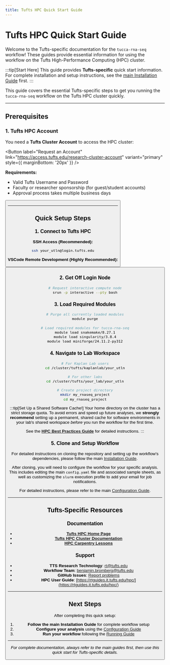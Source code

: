 ```yaml
---
title: Tufts HPC Quick Start Guide
---
```



# Tufts HPC Quick Start Guide

Welcome to the Tufts-specific documentation for the `tucca-rna-seq` workflow!
These guides provide essential information for using the workflow on the 
Tufts High-Performance Computing (HPC) cluster.

:::tip[Start Here]
This guide provides **Tufts-specific** quick start information. For complete 
installation and setup instructions, see the [main Installation Guide](./../install-and-config/installation) first.
:::

This guide covers the essential Tufts-specific steps to get you running the 
`tucca-rna-seq` workflow on the Tufts HPC cluster quickly.

---

## Prerequisites

### 1. Tufts HPC Account

You need a **Tufts Cluster Account** to access the HPC cluster:

<Button
  label="Request an Account"
  link="https://access.tufts.edu/research-cluster-account"
  variant="primary"
  style={{ marginBottom: '20px' }}
/>

**Requirements:**
- Valid Tufts Username and Password
- Faculty or researcher sponsorship (for guest/student accounts)
- Approval process takes multiple business days

<Button
  label="TTS Research Technology Guides - HPC Account Request"
  link="https://rtguides.it.tufts.edu/hpc/access/10-account-request.html"
  variant="secondary"
/>

---

## Quick Setup Steps

### 1. Connect to Tufts HPC

**SSH Access (Recommended):**
```bash
ssh your_utln@login.tufts.edu
```

**VSCode Remote Development (Highly Recommended):**
<Button
  label="Setting Up Tufts HPC Access in VSCode"
  link="/tucca-rna-seq/tufts-specific/tufts-hpc-in-vscode"
  variant="primary"
/>

### 2. Get Off Login Node

```bash
# Request interactive compute node
srun -p interactive --pty bash
```

### 3. Load Required Modules

```bash
# Purge all currently loaded modules
module purge

# Load required modules for tucca-rna-seq
module load snakemake/8.27.1
module load singularity/3.8.4
module load miniforge/24.11.2-py312
```

### 4. Navigate to Lab Workspace

```bash
# For Kaplan Lab users
cd /cluster/tufts/kaplanlab/your_utln

# For other labs
cd /cluster/tufts/your_lab/your_utln

# Create project directory
mkdir my_rnaseq_project
cd my_rnaseq_project
```

:::tip[Set Up a Shared Software Cache!]
Your home directory on the cluster has a strict storage quota. To avoid errors
and speed up future analyses, we **strongly recommend** setting up a permanent,
shared cache for software environments in your lab's shared workspace *before*
you run the workflow for the first time.

See the [**HPC Best Practices Guide**](./hpc-best-practices#persistent-software-caching)
for detailed instructions.
:::

### 5. Clone and Setup Workflow

For detailed instructions on cloning the repository and setting up the workflow's 
dependencies, please follow the main [Installation Guide](./../install-and-config/installation).

After cloning, you will need to configure the workflow for your specific
analysis. This includes editing the main `config.yaml` file and associated
sample sheets, as well as customizing the `slurm` execution profile to add
your email for job notifications.

For detailed instructions, please refer to the main
[Configuration Guide](./../install-and-config/configuration).

---

## Tufts-Specific Resources

### Documentation

- **[Tufts HPC Home Page](https://it.tufts.edu/high-performance-computing)**
- **[Tufts HPC Cluster Documentation](https://rtguides.it.tufts.edu/hpc/index.html)**
- **[HPC Carpentry Lessons](https://www.hpc-carpentry.org/)**

### Support

- **TTS Research Technology**: [rt@tufts.edu](mailto:rt@tufts.edu)
- **Workflow Team**: [benjamin.bromberg@tufts.edu](mailto:benjamin.bromberg@tufts.edu)
- **GitHub Issues**: [Report problems](https://github.com/tucca-cellag/tucca-rna-seq/issues)
- **HPC User Guide**: [https://rtguides.it.tufts.edu/hpc/](https://rtguides.it.tufts.edu/hpc/)

---

## Next Steps

After completing this quick setup:

1. **Follow the main Installation Guide** for complete workflow setup
2. **Configure your analysis** using the [Configuration Guide](./../install-and-config/configuration)
3. **Run your workflow** following the [Running Guide](./../running)

---

*For complete documentation, always refer to the main guides first, then use this 
quick start for Tufts-specific details.*
